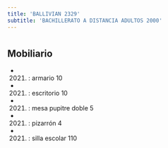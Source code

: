 ```yaml
---
title: 'BALLIVIAN 2329'
subtitle: 'BACHILLERATO A DISTANCIA ADULTOS 2000'
---
```


#


## Mobiliario

*  (2021) : armario 10 

*  (2021) : escritorio 10 

*  (2021) : mesa pupitre doble 5 

*  (2021) : pizarrón 4 

*  (2021) : silla escolar 110 



